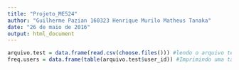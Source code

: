 ```yaml
---
title: "Projeto_ME524"
author: "Guilherme Pazian 160323 Henrique Murilo Matheus Tanaka"
date: "26 de maio de 2016"
output: html_document
---
```

```r
arquivo.test = data.frame(read.csv(choose.files())) #lendo o arquivo test.csv
freq.users = data.frame(table(arquivo.test$user_id)) #Imprimindo uma tabela de frequência para os usuários
```

